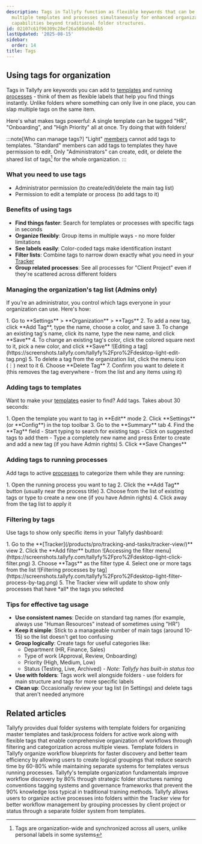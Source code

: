 ```yaml
---
description: Tags in Tallyfy function as flexible keywords that can be applied to
  multiple templates and processes simultaneously for enhanced organization and filtering
  capabilities beyond traditional folder structures.
id: 02107c61f96309c28ef26a509a50e4b5
lastUpdated: '2025-08-15'
sidebar:
  order: 14
title: Tags
---
```



## Using tags for organization

Tags in Tallyfy are keywords you can add to [templates](/products/pro/documenting/templates/) and running [processes](/products/pro/tracking-and-tasks/processes/) - think of them as flexible labels that help you find things instantly. Unlike folders where something can only live in one place, you can slap multiple tags on the same item.

Here's what makes tags powerful: A single template can be tagged "HR", "Onboarding", and "High Priority" all at once. Try doing that with folders!

:::note[Who can manage tags?]
"Light" [members](/products/pro/documenting/members/) cannot add tags to templates. "Standard" members can add tags to templates they have permission to edit. Only "Administrators" can create, edit, or delete the shared list of tags[^1] for the whole organization.
:::

### What you need to use tags
- Administrator permission (to create/edit/delete the main tag list)
- Permission to edit a template or process (to add tags to it)

### Benefits of using tags

- **Find things faster**: Search for templates or processes with specific tags in seconds
- **Organize flexibly**: Group items in multiple ways - no more folder limitations
- **See labels easily**: Color-coded tags make identification instant
- **Filter lists**: Combine tags to narrow down exactly what you need in your [Tracker](/products/pro/tracking-and-tasks/tracker-view/)
- **Group related processes**: See all processes for "Client Project" even if they're scattered across different folders

### Managing the organization's tag list (Admins only)

If you're an administrator, you control which tags everyone in your organization can use. Here's how:

<Steps>
1. Go to **Settings** > **Organization** > **Tags**
2. To add a new tag, click **Add Tag**, type the name, choose a color, and save
3. To change an existing tag's name, click its name, type the new name, and click **Save**
4. To change an existing tag's color, click the colored square next to it, pick a new color, and click **Save**
   ![Editing a tag](https://screenshots.tallyfy.com/tallyfy%2Fpro%2Fdesktop-light-edit-tag.png)
5. To delete a tag from the organization list, click the menu icon (⋮) next to it
6. Choose **Delete Tag**
7. Confirm you want to delete it (this removes the tag everywhere - from the list and any items using it)
</Steps>

### Adding tags to templates

Want to make your [templates](/products/pro/documenting/templates/) easier to find? Add tags. Takes about 30 seconds:

<Steps>
1. Open the template you want to tag in **Edit** mode
2. Click **Settings** (or **Config**) in the top toolbar
3. Go to the **Summary** tab
4. Find the **Tag** field
   - Start typing to search for existing tags
   - Click on suggested tags to add them
   - Type a completely new name and press Enter to create and add a new tag (if you have Admin rights)
5. Click **Save Changes**
</Steps>

### Adding tags to running processes

Add tags to active [processes](/products/pro/tracking-and-tasks/processes/) to categorize them while they are running:

<Steps>
1. Open the running process you want to tag
2. Click the **Add Tag** button (usually near the process title)
3. Choose from the list of existing tags or type to create a new one (if you have Admin rights)
4. Click away from the tag list to apply it
</Steps>

### Filtering by tags

Use tags to show only specific items in your Tallyfy dashboard:

<Steps>
1. Go to the **[Tracker](/products/pro/tracking-and-tasks/tracker-view/)** view
2. Click the **Add filter** button
   ![Accessing the filter menu](https://screenshots.tallyfy.com/tallyfy%2Fpro%2Fdesktop-light-click-filter.png)
3. Choose **Tags** as the filter type
4. Select one or more tags from the list
   ![Filtering processes by tag](https://screenshots.tallyfy.com/tallyfy%2Fpro%2Fdesktop-light-filter-process-by-tag.png)
5. The Tracker view will update to show only processes that have *all* the tags you selected
</Steps>

### Tips for effective tag usage

- **Use consistent names**: Decide on standard tag names (for example, always use "Human Resources" instead of sometimes using "HR")
- **Keep it simple**: Stick to a manageable number of main tags (around 10-15) so the list doesn't get too confusing
- **Group logically**: Create tags for useful categories like:
  - Department (HR, Finance, Sales)
  - Type of work (Approval, Review, Onboarding)
  - Priority (High, Medium, Low)
  - Status (Testing, Live, Archived) - *Note: Tallyfy has built-in status too*
- **Use with folders**: Tags work well alongside folders - use folders for main structure and tags for more specific labels
- **Clean up**: Occasionally review your tag list (in Settings) and delete tags that aren't needed anymore



[^1]: Tags are organization-wide and synchronized across all users, unlike personal labels in some systems

## Related articles
<CardGrid>
<LinkTitleCard header="<b>Tasks View > Organize tasks and processes into folders</b>" href="/products/pro/tracking-and-tasks/tasks-view/how-can-i-add-tasks-to-folders-in-tallyfy/" > Tallyfy provides dual folder systems with template folders for organizing master templates and task/process folders for active work along with flexible tags that enable comprehensive organization of workflows through filtering and categorization across multiple views. </LinkTitleCard>
<LinkTitleCard header="<b>Templates > Using folders for templates</b>" href="/products/pro/documenting/templates/organize-templates-into-folders/" > Template folders in Tallyfy organize workflow blueprints for faster discovery and better team efficiency by allowing users to create logical groupings that reduce search time by 60-80% while maintaining separate systems for templates versus running processes. </LinkTitleCard>
<LinkTitleCard header="<b>Templates > Organizing templates</b>" href="/products/pro/documenting/templates/template-organization-best-practices/" > Tallyfy's template organization fundamentals improve workflow discovery by 80% through strategic folder structures naming conventions tagging systems and governance frameworks that prevent the 90% knowledge loss typical in traditional training methods. </LinkTitleCard>
<LinkTitleCard header="<b>Organize Processes > Organize processes into folders</b>" href="/products/pro/tracking-and-tasks/tracker-view/organize-processes/how-can-i-add-tasks-to-folders-in-tallyfy/" > Tallyfy allows users to organize active processes into folders within the Tracker view for better workflow management by grouping processes by client project or status through a separate folder system from templates. </LinkTitleCard>
</CardGrid>